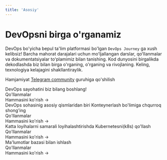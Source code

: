```yaml
---
title: 'Asosiy'
---
```



# DevOpsni birga o'rganamiz

DevOps bo'yicha bepul ta'lim platformasi bo'lgan `DevOps Journey` ga xush kelibsiz! Barcha mahorat darajalari uchun moʻljallangan darslar, qoʻllanmalar va dokumentatsiyalar toʻplamimiz bilan tanishing. Kod dunyosini birgalikda dekodlashda biz bilan birga o'rganing, o'rganing va rivojlaning. Keling, texnologiya kelajagini shakllantiraylik.

Hamjamiyat [Telegram
community](https://t.me/xinuxuz) guruhiga qo'shilish

<div className="mt-8">
  <Tabs items={['CI/CD', 'Konteynerlash', 'Kubernetes', 'Database']}>
    <Tab>
      <div className="mb-8">
        DevOps sayohatini biz bilang boshlang!
      </div>
      <div className="mb-4 text-xl font-bold">Qo'llanmalar</div>
      <Cards num={3}>
        <Card
          title="Jenkins CI/CD"
          description="Jenkisn bilan effektiv CI/CD yozishni o'rganamiz"
          icon="▶️"
          href="/guides/ci-cd/jenkins-ornatish"
        />
        <Card
          title="Gitlab CI"
          description="Gitlab CI bilan ishlaymiz"
          icon="▶️"
          href="/guides/ci-cd/create-a-livestream"
        />
        <Card
          title="Github Action"
          description="Github Action bilan CI/CD yozamiz"
          icon="▶️"
          href="/guides/ci-cd/upload-a-video-asset"
        />
      </Cards>
      <div className="text-right mt-4">
        <Link href="/guides/ci-cd">Hammasini ko'rish →</Link>
      </div>
    </Tab>
    <Tab>
      <div className="mb-8">
        DevOps sohasinig asosiy qismlaridan biri Konteynerlash bo'limiga chqurroq shong'ing
      </div>
      <div className="mb-4 text-xl font-bold">Qo'llanmalar</div>
      <Cards num={3}>
        <Card
          title="Docker"
          description="Docker o'rnatish va sozlash birinchi qadam"
          icon="▶️"
          href="/guides/konteyner/docker-ornatish"
        />
        <Card
          title="Loyihalarni konteynerlash"
          description="Loyihalarni konteynerlash va joylashtirish"
          icon="▶️"
          href="/guides/konteyner/install-go-livepeer"
        />
        <Card
          title="Dokcer Swarm"
          description="Docker Swarm bilan ilk qadamlar"
          icon="▶️"
          href="/guides/konteyner/troubleshoot"
        />
      </Cards>
      <div className="text-right mt-4">
        <Link href="/guides/konteyner">Hammasini ko'rish →</Link>
      </div>
    </Tab>
    <Tab>
      <div className="mb-8">
      Katta loyihalarni samarali loyihalashtirishda Kubernetesni(k8s) qo'llash
      </div>
      <div className="mb-4 text-xl font-bold">Qo'llanmalar</div>
      <Cards num={3}>
        <Card
          title="Kubernetesga kirish"
          description="Kubernetesga ilk qadamlar"
          icon="▶️"
          href="/guides/k8s/k8s-kirish"
        />
        <Card
          title="Kubernetes Arxitekturasi"
          description="Kubernetes Arxitekturasini o'rganib chiqish"
          icon="▶️"
          href="/guides/k8s/k8s-architecture"
        />
      </Cards>
      <div className="text-right mt-4">
        <Link href="/guides/k8s">Hammasini ko'rish →</Link>
      </div>
    </Tab>
    <Tab>
      <div className="mb-8">
        Ma'lumotlar bazasi bilan ishlash
      </div>
      <div className="mb-4 text-xl font-bold">Qo'llanmalar</div>
      <Cards num={3}>
        <Card
          title="Postgresql"
          description="Postgresql bilan ishlash"
          icon="▶️"
          href="/guides/database/postgresql-kirish"
        />
        <Card
          title="MySQL"
          description="MySQL bilan ishlash"
          icon="▶️"
          href="/guides/database/create-a-livestream"
        />
        <Card
          title="MongoDB"
          description="MongoDB bilan ishlash"
          icon="▶️"
          href="/guides/database/upload-a-video-asset"
        />
      </Cards>
      <div className="text-right mt-4">
        <Link href="/guides/database">Hammasini ko'rish →</Link>
      </div>
    </Tab>
  </Tabs>
</div>
